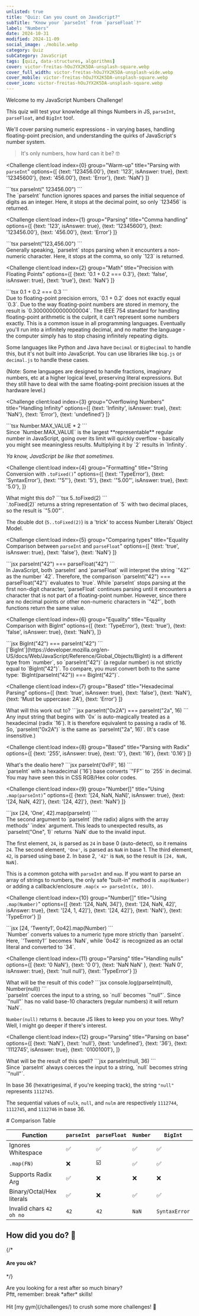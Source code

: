 ```yaml
---
unlisted: true
title: "Quiz: Can you count on JavaScript?"
subTitle: "Know your `parseInt` from `parseFloat`?"
label: "Numbers"
date: 2024-10-31
modified: 2024-11-09
social_image: ./mobile.webp
category: Quiz
subCategory: JavaScript
tags: [quiz, data-structures, algorithms]
cover: victor-freitas-hOuJYX2K5DA-unsplash-square.webp
cover_full_width: victor-freitas-hOuJYX2K5DA-unsplash-wide.webp
cover_mobile: victor-freitas-hOuJYX2K5DA-unsplash-square.webp
cover_icon: victor-freitas-hOuJYX2K5DA-unsplash-square.webp
---
```



<QuizUI>

Welcome to my JavaScript Numbers Challenge!

This quiz will test your knowledge all things Numbers in JS, `parseInt`, `parseFloat`, and `BigInt` too!.

We'll cover parsing numeric expressions - in varying bases, handling floating-point precision, and understanding the quirks of JavaScript's number system.

> It's only numbers, how hard can it be? 🤓

<Challenge
  client:load
  index={0}
  group="Warm-up"
  title="Parsing with `parseInt`"
  options={[
    {text: '123456.00'},
    {text: '123', isAnswer: true},
    {text: '12345600'},
    {text: '456.00'},
    {text: 'Error'},
    {text: 'NaN'}
  ]}
>
  <slot name="question">
  <div className="question">
    ```tsx
    parseInt(" 123456.00")
    ```
  </div>
  </slot>

  <slot name='explanation'>
  <div className="explanation">
  The `parseInt` function ignores spaces and parses the initial sequence of digits as an integer. Here, it stops at the decimal point, so only `123456` is returned.
  </div>
  </slot>
</Challenge>

<Challenge
  client:load
  index={1}
  group="Parsing"
  title="Comma handling"
  options={[
    {text: '123', isAnswer: true},
    {text: '12345600'},
    {text: '123456.00'},
    {text: '456.00'},
    {text: 'Error'}
  ]}
>
  <slot name="question">
  <div className="question">
    ```tsx
    parseInt("123,456.00")
    ```
  </div>
  </slot>

  <slot name='explanation'>
  <div className="explanation">
  Generally speaking, `parseInt` stops parsing when it encounters a non-numeric character. Here, it stops at the comma, so only `123` is returned.
  </div>
  </slot>
</Challenge>

<Challenge
  client:load
  index={2}
  group="Math"
  title="Precision with Floating Points"
  options={[
    {text: '0.1 + 0.2 === 0.3'},
    {text: 'false', isAnswer: true},
    {text: 'true'},
    {text: 'NaN'}
  ]}
>
  <slot name="question">
  <div className="question">
    ```tsx
    0.1 + 0.2 === 0.3
    ```
  </div>
  </slot>

  <slot name='explanation'>
  <div className="explanation">
  Due to floating-point precision errors, `0.1 + 0.2` does not exactly equal `0.3`. Due to the way floating-point numbers are stored in memory, the result is `0.30000000000000004`. The IEEE 754 standard for handling floating-point arithmetic is the culprit, it can't represent some numbers exactly. This is a common issue in all programming languages. Eventually you'll run into a infinitely repeating decimal, and no matter the language - the computer simply has to stop chasing infinitely repeating digits.

  Some languages like Python and Java have `Decimal` or `BigDecimal` to handle this, but it's not built into JavaScript. You can use libraries like `big.js` or `decimal.js` to handle these cases.

  (Note: Some languages are designed to handle fractions, imaginary numbers, etc at a higher logical level, preserving literal expressions. But they still have to deal with the same floating-point precision issues at the hardware level.)
  </div>
  </slot>
</Challenge>

<Challenge
  client:load
  index={3}
  group="Overflowing Numbers"
  title="Handling Infinity"
  options={[
    {text: 'Infinity', isAnswer: true},
    {text: 'NaN'},
    {text: 'Error'},
    {text: 'undefined'}
  ]}
>
  <slot name="question">
  <div className="question">
    ```tsx
    Number.MAX_VALUE * 2
    ```
  </div>
  </slot>

  <slot name='explanation'>
  <div className="explanation">
  Since `Number.MAX_VALUE` is the largest **representable** regular number in JavaScript, going over its limit will quickly overflow - basically you might see meaningless results. Multiplying it by `2` results in `Infinity`.
  
  *Ya know, JavaScript be like that sometimes.*
  </div>
  </slot>
</Challenge>

<Challenge
  client:load
  index={4}
  group="Formatting"
  title="String Conversion with `.toFixed()`"
  options={[
    {text: 'TypeError'},
    {text: 'SyntaxError'},
    {text: '"5"'},
    {text: '5'},
    {text: '"5.00"', isAnswer: true},
    {text: '5.0'},
  ]}
>
  <slot name="question">
  <div className="question">
    What might this do?
    ```tsx
    5..toFixed(2)
    ```
  </div>
  </slot>

  <slot name='explanation'>
  <div className="explanation">
  `.toFixed(2)` returns a string representation of `5` with two decimal places, so the result is `"5.00"`.

  The double dot (`5..toFixed(2)`) is a 'trick' to access Number Literals' Object Model.

  </div>
  </slot>
</Challenge>

<Challenge
  client:load
  index={5}
  group="Comparing types"
  title="Equality Comparison between `parseInt` and `parseFloat`"
  options={[
    {text: 'true', isAnswer: true},
    {text: 'false'},
    {text: 'NaN'}
  ]}
>
  <slot name="question">
  <div className="question">
    ```jsx
    parseInt("42") === parseFloat("42")
    ```
  </div>
  </slot>

  <slot name='explanation'>
  <div className="explanation">
  In JavaScript, both `parseInt` and `parseFloat` will interpret the string `"42"` as the number `42`. Therefore, the comparison `parseInt("42") === parseFloat("42")` evaluates to `true`. While `parseInt` stops parsing at the first non-digit character, `parseFloat` continues parsing until it encounters a character that is not part of a floating-point number. However, since there are no decimal points or other non-numeric characters in `"42"`, both functions return the same value.
  </div>
  </slot>
</Challenge>

<Challenge
  client:load
  index={6}
  group="Equality"
  title="Equality Comparison with BigInt"
  options={[
    {text: 'TypeError'},
    {text: 'true'},
    {text: 'false', isAnswer: true},
    {text: 'NaN'},
  ]}
>
  <slot name="question">
  <div className="question">
    ```jsx
    BigInt("42") === parseInt("42")
    ```
  </div>
  </slot>

  <slot name='explanation'>
  <div className="explanation">
  [`BigInt`](https://developer.mozilla.org/en-US/docs/Web/JavaScript/Reference/Global_Objects/BigInt) is a different type from `number`, so `parseInt("42")` (a regular number) is not strictly equal to `BigInt("42")`. To compare, you must convert both to the same type: `BigInt(parseInt("42")) === BigInt("42")`.
  </div>
  </slot>
</Challenge>

<Challenge
  client:load
  index={7}
  group="Based"
  title="Hexadecimal Parsing"
  options={[
    {text: 'true', isAnswer: true},
    {text: 'false'},
    {text: 'NaN'},
    {text: 'Must be uppercase: 2A'},
    {text: 'Error'}
  ]}
>
  <slot name="question">
  <div className="question">
    What will this work out to?
    ```jsx
    parseInt("0x2A") === parseInt("2a", 16)
    ```
  </div>
  </slot>

  <slot name='explanation'>
  <div className="explanation">
  Any input string that begins with `0x` is auto-magically treated as a hexadecimal (radix `16`).
  It is therefore equivalent to passing a radix of 16. So, `parseInt("0x2A")` is the same as `parseInt("2a", 16)`. (It's case insensitive.)
  </div>
  </slot>
</Challenge>

<Challenge
  client:load
  index={8}
  group="Based"
  title="Parsing with Radix"
  options={[
    {text: '255', isAnswer: true},
    {text: '0'},
    {text: '16'},
    {text: '0.16'}
  ]}
>
  <slot name="question">
  <div className="question">
    What's the dealio here?
    ```jsx
    parseInt('0xFF', 16)
    ```
  </div>
  </slot>

  <slot name='explanation'>
  <div className="explanation">
  `parseInt` with a hexadecimal (`16`) base converts `"FF"` to `255` in decimal. You may have seen this in CSS RGB/Hex color codes.
  </div>
  </slot>
</Challenge>

<Challenge
  client:load
  index={9}
  group="Number[]"
  title="Using `.map(parseInt)`"
  options={[
    {text: '[24, NaN, NaN]', isAnswer: true},
    {text: '[24, NaN, 42]'},
    {text: '[24, 42]'},
    {text: 'NaN'}
  ]}
>
  <slot name="question">
  <div className="question">
    ```jsx
    [24, 'One', 42].map(parseInt)
    ```
  </div>
  </slot>

  <slot name='explanation'>
  <div className="explanation">
  The second argument to `parseInt` (the radix) aligns with the array methods' `index` argument. This leads to unexpected results, as `parseInt("One", 1)` returns `NaN` due to the invalid input.

  The first element, `24`, is parsed as `24` in base 0 (auto-detect), so it remains `24`. The second element, `'One'`, is parsed as `NaN` in base 1. The third element, `42`, is parsed using base 2. In base 2, `'42'` is `NaN`, so the result is `[24, NaN, NaN]`.

  This is a common gotcha with `parseInt` and `map`. If you want to parse an array of strings to numbers, the only safe "built-in" method is `.map(Number)` or adding a callback/enclosure `.map(x => parseInt(x, 10))`.
  </div>
  </slot>
</Challenge>

<Challenge
  client:load
  index={10}
  group="Number[]"
  title="Using `.map(Number)`"
  options={[
    {text: '[24, NaN, 34]'},
    {text: '[24, NaN, 42]', isAnswer: true},
    {text: '[24, 1, 42]'},
    {text: '[24, 42]'},
    {text: 'NaN'},
    {text: 'TypeError'}
  ]}
>
  <slot name="question">
  <div className="question">
    ```jsx
    [24, 'Twenty1', 0o42].map(Number)
    ```
  </div>
  </slot>

  <slot name='explanation'>
  <div className="explanation">
  `Number` converts values to a numeric type more strictly than `parseInt`. Here, `'Twenty1'` becomes `NaN`, while `0o42` is recognized as an octal literal and converted to `34`.
  </div>
  </slot>
</Challenge>

<Challenge
  client:load
  index={11}
  group="Parsing"
  title="Handling nulls"
  options={[
    {text: '0 NaN'},
    {text: '0 0'},
    {text: 'NaN NaN' },
    {text: 'NaN 0', isAnswer: true},
    {text: 'null null'},
    {text: 'TypeError'}
  ]}
>
  <slot name="question">
  <div className="question">
    What will be the result of this code?
    ```jsx
    console.log(parseInt(null), Number(null))
    ```
  </div>
  </slot>

  <slot name='explanation'>
  <div className="explanation">
  `parseInt` coerces the input to a string, so `null` becomes `"null"`. Since `"null"` has no valid base-10 characters (regular numbers) it will return `NaN`.
  
  `Number(null)` returns `0`. because JS likes to keep you on your toes.
  Why? Well, I might go deeper if there's interest.
  </div>
  </slot>
</Challenge>

<Challenge
  client:load
  index={12}
  group="Parsing"
  title="Parsing on base"
  options={[
    {text: 'NaN'},
    {text: 'null'},
    {text: 'undefined'},
    {text: '36'},
    {text: '1112745', isAnswer: true},
    {text: '01001001'},
  ]}
>
  <slot name="question">
  <div className="question">
    What will be the result of this spell?
    ```jsx
    parseInt(null, 36)
    ```
  </div>
  </slot>

  <slot name='explanation'>
  <div className="explanation">
  Since `parseInt` always coerces the input to a string, `null` becomes string `"null"`.
  
  In base 36 (hexatrigesimal, if you're keeping track), the string `"null"` represents `1112745`.

  The sequential values of `nulk`, `null`, and `nulm` are respectively `1112744`, `1112745`, and `1112746` in base 36.
  </div>
  </slot>
</Challenge>

</QuizUI>


<section className="scroll-x">
# Comparison Table

| Function | `parseInt` | `parseFloat` | `Number` | `BigInt` |
| --- | --- | --- | --- | --- |
| Ignores Whitespace | ✅ | ✅ | ✅ | ✅ |
| `.map(FN)`  | ❌ | ☑️ | ✅ | ✅ |
| Supports Radix Arg | ✅ | ❌ | ❌ | ❌ |
| Binary/Octal/Hex literals | ✅ | ❌ | ✅ | ✅ |
| Invalid chars `42 oh no` | `42` | `42`  | `NaN` | `SyntaxError` |
</section>

<h2>How did you do? 🧐</h2>

{/* <h4>Are you ok?</h4> */}

<p class="inset">Are you looking for a rest after so much binary?<br />Pftt, remember: break *after* skills! <br /><br />Hit [my gym](/challenges/) to crush some more challenges! 💪</p>
